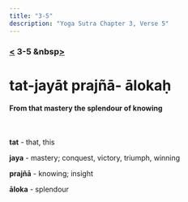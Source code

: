 ```yaml
---
title: "3-5"
description: "Yoga Sutra Chapter 3, Verse 5"
---
```


### [<](/Chapter-3/3-4) 3-5 &nbsp[>](/Chapter-3/3-6/)

# tat-jayāt prajñā- ālokaḥ

#### From that mastery the splendour of knowing

<br />

**tat** - that, this

**jaya** - mastery; conquest, victory, triumph, winning

**prajñā** - knowing; insight

**āloka** - splendour
